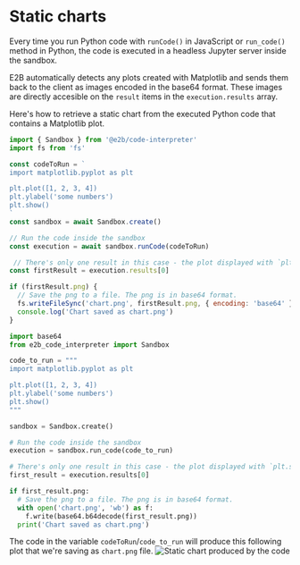 
# Static charts

Every time you run Python code with `runCode()` in JavaScript or `run_code()` method in Python, the code is executed in a headless Jupyter server inside the sandbox.

E2B automatically detects any plots created with Matplotlib and sends them back to the client as images encoded in the base64 format.
These images are directly accesible on the `result` items in the `execution.results` array.

Here's how to retrieve a static chart from the executed Python code that contains a Matplotlib plot.
<CodeGroup>
```js
import { Sandbox } from '@e2b/code-interpreter'
import fs from 'fs'

const codeToRun = `
import matplotlib.pyplot as plt

plt.plot([1, 2, 3, 4])
plt.ylabel('some numbers')
plt.show()
`
const sandbox = await Sandbox.create()

// Run the code inside the sandbox
const execution = await sandbox.runCode(codeToRun)

 // There's only one result in this case - the plot displayed with `plt.show()`
const firstResult = execution.results[0]

if (firstResult.png) {
  // Save the png to a file. The png is in base64 format.
  fs.writeFileSync('chart.png', firstResult.png, { encoding: 'base64' })
  console.log('Chart saved as chart.png')
}
```
```python
import base64
from e2b_code_interpreter import Sandbox

code_to_run = """
import matplotlib.pyplot as plt

plt.plot([1, 2, 3, 4])
plt.ylabel('some numbers')
plt.show()
"""

sandbox = Sandbox.create()

# Run the code inside the sandbox
execution = sandbox.run_code(code_to_run)

# There's only one result in this case - the plot displayed with `plt.show()`
first_result = execution.results[0]

if first_result.png:
  # Save the png to a file. The png is in base64 format.
  with open('chart.png', 'wb') as f:
    f.write(base64.b64decode(first_result.png))
  print('Chart saved as chart.png')
```
</CodeGroup>

The code in the variable `codeToRun`/`code_to_run` will produce this following plot that we're saving as `chart.png` file.
<Image
  src={imgStaticChart}
  className="rounded w-full"
  alt="Static chart produced by the code"
  unoptimized
/>